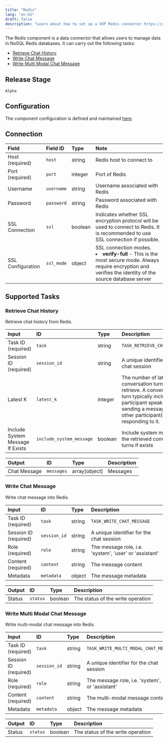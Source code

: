 ```yaml
---
title: "Redis"
lang: "en-US"
draft: false
description: "Learn about how to set up a VDP Redis connector https://github.com/instill-ai/instill-core"
---
```


The Redis component is a data connector that allows users to manage data in NoSQL Redis databases.
It can carry out the following tasks:

- [Retrieve Chat History](#retrieve-chat-history)
- [Write Chat Message](#write-chat-message)
- [Write Multi Modal Chat Message](#write-multi-modal-chat-message)

## Release Stage

`Alpha`

## Configuration

The component configuration is defined and maintained [here](https://github.com/instill-ai/component/blob/main/pkg/connector/redis/v0/config/definition.json).

## Connection

| Field | Field ID | Type | Note |
| :--- | :--- | :--- | :--- |
| Host (required) | `host` | string | Redis host to connect to |
| Port (required) | `port` | integer | Port of Redis |
| Username | `username` | string | Username associated with Redis |
| Password | `password` | string | Password associated with Redis |
| SSL Connection | `ssl` | boolean | Indicates whether SSL encryption protocol will be used to connect to Redis. It is recommended to use SSL connection if possible. |
| SSL Configuration | `ssl_mode` | object | SSL connection modes.    <li><b>verify-full</b> - This is the most secure mode. Always require encryption and verifies the identity of the source database server |


## Supported Tasks

### Retrieve Chat History

Retrieve chat history from Redis.

| Input | ID | Type | Description |
| :--- | :--- | :--- | :--- |
| Task ID (required) | `task` | string | `TASK_RETRIEVE_CHAT_HISTORY` |
| Session ID (required) | `session_id` | string | A unique identifier for the chat session |
| Latest K | `latest_k` | integer | The number of latest conversation turns to retrieve. A conversation turn typically includes one participant speaking or sending a message, and the other participant(s) responding to it. |
| Include System Message If Exists | `include_system_message` | boolean | Include system message in the retrieved conversation turns if exists |

| Output | ID | Type | Description |
| :--- | :--- | :--- | :--- |
| Chat Message | `messages` | array[object] | Messages |

### Write Chat Message

Write chat message into Redis.

| Input | ID | Type | Description |
| :--- | :--- | :--- | :--- |
| Task ID (required) | `task` | string | `TASK_WRITE_CHAT_MESSAGE` |
| Session ID (required) | `session_id` | string | A unique identifier for the chat session |
| Role (required) | `role` | string | The message role, i.e. 'system', 'user' or 'assistant' |
| Content (required) | `content` | string | The message content |
| Metadata | `metadata` | object | The message metadata |

| Output | ID | Type | Description |
| :--- | :--- | :--- | :--- |
| Status | `status` | boolean | The status of the write operation |

### Write Multi Modal Chat Message

Write multi-modal chat message into Redis.

| Input | ID | Type | Description |
| :--- | :--- | :--- | :--- |
| Task ID (required) | `task` | string | `TASK_WRITE_MULTI_MODAL_CHAT_MESSAGE` |
| Session ID (required) | `session_id` | string | A unique identifier for the chat session |
| Role (required) | `role` | string | The message role, i.e. 'system', 'user' or 'assistant' |
| Content (required) | `content` | string | The multi-modal message content |
| Metadata | `metadata` | object | The message metadata |

| Output | ID | Type | Description |
| :--- | :--- | :--- | :--- |
| Status | `status` | boolean | The status of the write operation |
